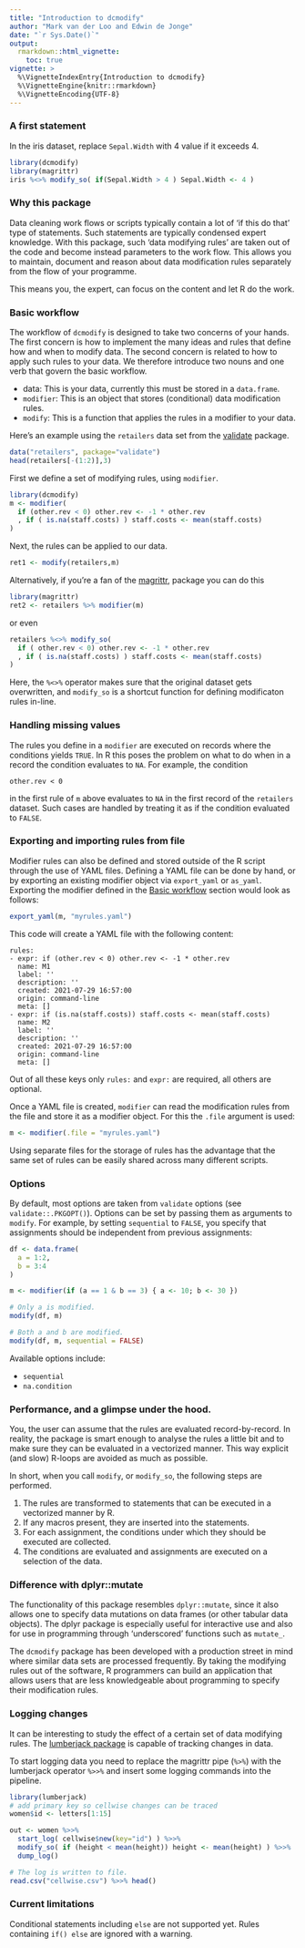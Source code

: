 ```yaml
---
title: "Introduction to dcmodify"
author: "Mark van der Loo and Edwin de Jonge"
date: "`r Sys.Date()`"
output: 
  rmarkdown::html_vignette:
    toc: true
vignette: >
  %\VignetteIndexEntry{Introduction to dcmodify}
  %\VignetteEngine{knitr::rmarkdown}
  %\VignetteEncoding{UTF-8}
---
```


### A first statement

In the iris dataset, replace `Sepal.Width` with 4 value if it exceeds 4.
```r
library(dcmodify)
library(magrittr)
iris %<>% modify_so( if(Sepal.Width > 4 ) Sepal.Width <- 4 )
```

### Why this package

Data cleaning work flows or scripts typically contain a lot of 'if this do that'
type of statements. Such statements are typically condensed expert knowledge.
With this package, such 'data modifying rules' are taken out of the code and
become instead parameters to the work flow. This allows you to maintain, document
and reason about data modification rules separately from the flow of your programme.

This means you, the expert, can focus on the content and let R do the work.


### Basic workflow

The workflow of `dcmodify` is designed to take two concerns of your hands. The first concern is how to implement the many ideas and rules that define how and when to modify data. The second concern is related to how to apply such rules to your data. We therefore introduce two nouns and one verb that govern the basic workflow.

- data: This is your data, currently this must be stored in a `data.frame`.
- `modifier`: This is an object that stores (conditional) data modification rules.
- `modify`: This is a function that applies the rules in a modifier to your data.

Here's an example using the `retailers` data set from the [validate](https://cran.r-project.org/package=validate) package. 
```r
data("retailers", package="validate")
head(retailers[-(1:2)],3)
```

First we define a set of modifying rules, using `modifier`.
```r
library(dcmodify)
m <- modifier(
  if (other.rev < 0) other.rev <- -1 * other.rev
  , if ( is.na(staff.costs) ) staff.costs <- mean(staff.costs)
)
```
Next, the rules can be applied to our data.
```r
ret1 <- modify(retailers,m)
```

Alternatively, if you're a fan of the [magrittr](https://cran.r-project.org/package=magrittr), package you can do this
```r
library(magrittr)
ret2 <- retailers %>% modifier(m)
```
or even
```r
retailers %<>% modify_so(
  if ( other.rev < 0) other.rev <- -1 * other.rev
  , if ( is.na(staff.costs) ) staff.costs <- mean(staff.costs)
)
```
Here, the `%<>%` operator makes sure that the original dataset gets overwritten, and `modify_so` is a shortcut function for defining modificaton rules in-line.

### Handling missing values

The rules you define in a `modifier` are executed on records where the conditions yields `TRUE`. In R this poses the problem on what to do when in a record the condition evaluates to `NA`. For example, the condition
```
other.rev < 0
```
in the first rule of `m` above evaluates to `NA` in the first record of the `retailers` dataset. Such cases are handled by treating it as if the condition evaluated to `FALSE`.


### Exporting and importing rules from file

Modifier rules can also be defined and stored outside of the R script through the use of YAML files. Defining a YAML file can be done by hand, or by exporting an existing modifier object via `export_yaml` or `as_yaml`. Exporting the modifier defined in the [Basic workflow] section would look as follows:
```r
export_yaml(m, "myrules.yaml")
```
This code will create a YAML file with the following content: 
```
rules:
- expr: if (other.rev < 0) other.rev <- -1 * other.rev
  name: M1
  label: ''
  description: ''
  created: 2021-07-29 16:57:00
  origin: command-line
  meta: []
- expr: if (is.na(staff.costs)) staff.costs <- mean(staff.costs)
  name: M2
  label: ''
  description: ''
  created: 2021-07-29 16:57:00
  origin: command-line
  meta: []
```
Out of all these keys only `rules:` and `expr:` are required, all others are optional. 

Once a YAML file is created, `modifier` can read the modification rules from the file and store it as a modifier object. For this the `.file` argument is used:
```r
m <- modifier(.file = "myrules.yaml")
```
Using separate files for the storage of rules has the advantage that the same set of rules can be easily shared across many different scripts.


### Options

By default, most options are taken from `validate` options (see `validate::.PKGOPT()`).
Options can be set by passing them as arguments to `modify`. For example, by setting `sequential` to `FALSE`,
you specify that assignments should be independent from previous assignments:
```r
df <- data.frame(
  a = 1:2,
  b = 3:4
)

m <- modifier(if (a == 1 & b == 3) { a <- 10; b <- 30 })

# Only a is modified.
modify(df, m)

# Both a and b are modified.
modify(df, m, sequential = FALSE)
```

Available options include:

* `sequential`
* `na.condition`


### Performance, and a glimpse under the hood.

You, the user can assume that the rules are evaluated record-by-record. In
reality, the package is smart enough to analyse the rules a little bit and to
make sure they can be evaluated in a vectorized manner. This way explicit (and slow)
R-loops are avoided as much as possible.

In short, when you call `modify`, or `modify_so`, the following steps are performed.

1. The rules are transformed to statements that can be executed in a vectorized manner by R.
2. If any macros present, they are inserted into the statements.
3. For each assignment, the conditions under which they should be executed are collected.
4. The conditions are evaluated and assignments are executed on a selection of the data.


### Difference with dplyr::mutate

The functionality of this package resembles `dplyr::mutate`, since it also 
allows one to specify data mutations on data frames (or other tabular data 
objects). The dplyr package is especially useful for interactive use and also for use in programming through 'underscored' functions such as `mutate_`.

The `dcmodify` package has been developed with a production street in 
mind where similar data sets are processed frequently. By taking the modifying 
rules out of the software, R programmers can build an application that allows 
users that are less knowledgeable about programming to specify their modification
rules. 

### Logging changes

It can be interesting to study the effect of a certain set of data modifying 
rules. The [lumberjack package](https://CRAN.R-project.org/package=lumberjack) is
capable of tracking changes in data.

To start logging data you need to replace the magrittr pipe (`%>%`) with the 
lumberjack operator `%>>%` and insert some logging commands into the pipeline.
```r
library(lumberjack)
# add primary key so cellwise changes can be traced
women$id <- letters[1:15]

out <- women %>>%
  start_log( cellwise$new(key="id") ) %>>%
  modify_so( if (height < mean(height)) height <- mean(height) ) %>>%
  dump_log()

# The log is written to file.
read.csv("cellwise.csv") %>>% head()
```


### Current limitations

Conditional statements including `else` are not supported yet. Rules containing
`if() else` are ignored with a warning.
